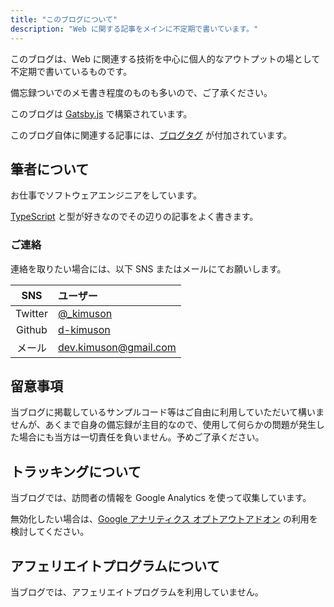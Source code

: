 ```yaml
---
title: "このブログについて"
description: "Web に関する記事をメインに不定期で書いています。"
---
```


このブログは、Web に関連する技術を中心に個人的なアウトプットの場として不定期で書いているものです。

備忘録ついでのメモ書き程度のものも多いので、ご了承ください。

このブログは [Gatsby.js](https://www.gatsbyjs.com/) で構築されています。

このブログ自体に関連する記事には、[ブログタグ](/tags/ブログ/) が付加されています。

## 筆者について

お仕事でソフトウェアエンジニアをしています。

[TypeScript](https://www.typescriptlang.org/) と型が好きなのでその辺りの記事をよく書きます。

### ご連絡

連絡を取りたい場合には、以下 SNS またはメールにてお願いします。

|   SNS   | ユーザー                                   |
| :-----: | :----------------------------------------- |
| Twitter | [@\_kimuson](https://twitter.com/_kimuson) |
| Github  | [d-kimuson](https://github.com/d-kimuson)  |
| メール  | dev.kimuson@gmail.com                      |

## 留意事項

当ブログに掲載しているサンプルコード等はご自由に利用していただいて構いませんが、あくまで自身の備忘録が主目的なので、使用して何らかの問題が発生した場合にも当方は一切責任を負いません。予めご了承ください。

## トラッキングについて

当ブログでは、訪問者の情報を Google Analytics を使って収集しています。

無効化したい場合は、[Google アナリティクス オプトアウトアドオン](https://tools.google.com/dlpage/gaoptout) の利用を検討してください。

## アフェリエイトプログラムについて

当ブログでは、アフェリエイトプログラムを利用していません。
